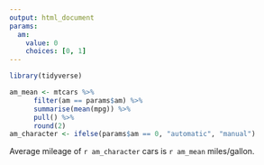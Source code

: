 ```yaml
---
output: html_document
params:
  am:
    value: 0
    choices: [0, 1]
---
```


```r
library(tidyverse)

am_mean <- mtcars %>% 
      filter(am == params$am) %>% 
      summarise(mean(mpg)) %>% 
      pull() %>%
      round(2)
am_character <- ifelse(params$am == 0, "automatic", "manual")
```

Average mileage of `r am_character` cars is `r am_mean` miles/gallon.
